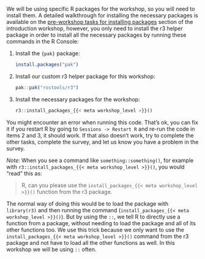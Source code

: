 ```{=html}
<!-- 
Need to set a project or document level "workshop_level" variable:

So far, can only be:

- "introduction"
- "intermediate"
- "advanced"
-->
```

We will be using specific R packages for the workshop, so you will need
to install them. A detailed walkthrough for installing the necessary
packages is available on the [pre-workshop tasks for installing
packages](https://r-cubed-intro.rostools.org/preamble/pre-course.html#installing-r-packages)
section of the introduction workshop, however, you only need to install
the r3 helper package in order to install all the necessary packages by
running these commands in the R Console:

1.  Install the `{pak}` package:

    ``` r
    install.packages("pak")
    ```

2.  Install our custom r3 helper package for this workshop:

    ``` r
    pak::pak("rostools/r3")
    ```

3.  Install the necessary packages for the workshop:

    ``` r
    r3::install_packages_{{< meta workshop_level >}}()
    ```

::: {.callout-warning appearance="default"}
You might encounter an error when running this code. That's ok, you can
fix it if you restart R by going to `Sessions -> Restart R` and re-run
the code in items 2 and 3, it should work. If that also doesn't work,
try to complete the other tasks, complete the survey, and let us know
you have a problem in the survey.
:::

*Note*: When you see a command like `something::something()`, for
example with `r3::install_packages_{{< meta workshop_level >}}()`, you
would "read" this as:

> R, can you please use the
> `install_packages_{{< meta workshop_level >}}()` function from the r3
> package.

The normal way of doing this would be to load the package with
`library(r3)` and then running the command
(`install_packages_{{< meta workshop_level >}}()`). But by using the
`::`, we tell R to directly use a function from a package, without
needing to load the package and all of its other functions too. We use
this trick because we only want to use the
`install_packages_{{< meta workshop_level >}}()` command from the r3
package and not have to load all the other functions as well. In this
workshop we will be using `::` often.
